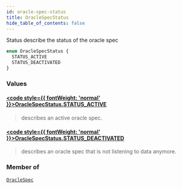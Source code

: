 ```yaml
---
id: oracle-spec-status
title: OracleSpecStatus
hide_table_of_contents: false
---
```








Status describe the status of the oracle spec

```graphql
enum OracleSpecStatus {
  STATUS_ACTIVE
  STATUS_DEACTIVATED
}
```


### Values

#### [<code style={{ fontWeight: 'normal' }}>OracleSpecStatus.<b>STATUS_ACTIVE</b></code>](#) 
> describes an active oracle spec.
> 

#### [<code style={{ fontWeight: 'normal' }}>OracleSpecStatus.<b>STATUS_DEACTIVATED</b></code>](#) 
> describes an oracle spec that is not listening to data
anymore.
> 



### Member of

[`OracleSpec`](/docs/testnet/graphql/objects/oracle-spec)  <Badge class="secondary" text="object"/>



